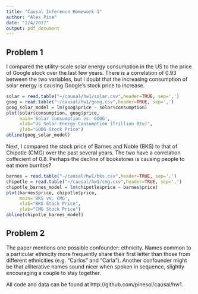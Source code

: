 ```yaml
---
title: "Causal Inference Homework 1"
author: "Alex Pine"
date: "2/4/2017"
output: pdf_document
---
```

## Problem 1
I compared the utility-scale solar energy consumption in the US to the price of Google stock over the last few years. There is a correlation of 0.93 between the two variables, but I doubt that the increasing consumption of solar energy is causing Google's stock price to increase.

```r
solar = read.table("~/causal/hw1/solar.csv",header=TRUE, sep=',')
goog = read.table("~/causal/hw1/goog.csv",header=TRUE, sep=',')
goog_solar_model = lm(goog$price ~ solar$consumption)
plot(solar$consumption, goog$price,
     main='Solar Consumption vs. GOOG', 
     xlab="US Solar Energy Consumption (Trillion Btu)", 
     ylab="GOOG Stock Price")
abline(goog_solar_model)
```

Next, I compared the stock price of Barnes and Noble (BKS) to that of Chipotle (CMG) over the past several years. The two have a correlation coffecient of 0.8. Perhaps the decline of bookstores is causing people to eat more burritos?

```r
barnes = read.table("~/causal/hw1/bks.csv",header=TRUE, sep=',')
chipotle = read.table("~/causal/hw1/cmg.csv",header=TRUE, sep=',')
chipotle_barnes_model = lm(chipotle$price ~ barnes$price)
plot(barnes$price, chipotle$price,
     main='BKS vs. CMG', 
     xlab="BKS Stock Price", 
     ylab="CMG Stock Price")
abline(chipotle_barnes_model)
```

## Problem 2

The paper mentions one possible confounder: ethnicity. Names common to a particular ethnicity more frequently share their first letter than those from different ethnicities (e.g. "Carlos" and "Carla"). Another confounder might be that alliterative names sound nicer when spoken in sequence, slightly encouraging a couple to stay together.


All code and data can be found at http://github.com/pinesol/causal/hw1.



